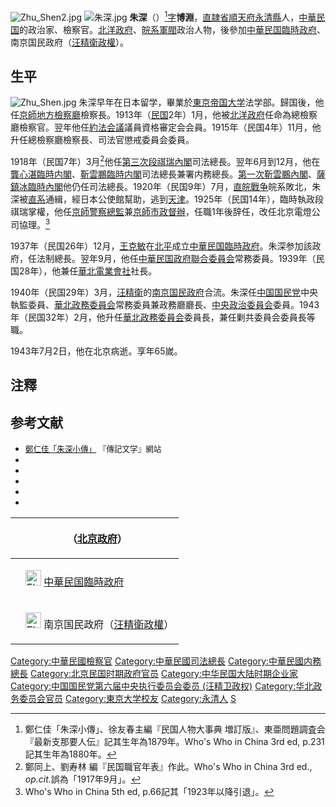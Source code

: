 [[File:Zhu_Shen2.jpg|thumb]]
[[File:朱深.jpg|thumb]]
'''朱深'''（{{bd|1879年||1943年|7月2日}}）<ref>鄭仁佳「朱深小傳」、徐友春主編『民国人物大事典 増訂版』、東亜問題調査会『最新支那要人伝』記其生年為1879年。Who's Who in China 3rd ed, p.231記其生年為1880年。</ref>[[表字|字]]'''博淵'''，[[直隷省|直隷省]][[順天府|順天府]][[永清縣|永清縣]]人，[[中華民国|中華民国]]的政治家、檢察官。[[北洋政府|北洋政府]]、[[皖系軍閥|皖系軍閥]]政治人物，後參加[[中華民国臨時政府|中華民国臨時政府]]、南京国民政府（[[汪精衛政權|汪精衛政權]]）。

== 生平 ==
[[File:Zhu_Shen.jpg|thumb]]
朱深早年在日本留学，畢業於[[東京大学|東京帝国大学]]法学部。歸国後，他任[[京師地方檢察廳|京師地方檢察廳]]檢察長。1913年（[[民国紀元|民国]]2年）1月，他被[[北洋政府|北洋政府]]任命為總檢察廳檢察官。翌年他任[[約法会議|約法会議]]議員資格審定会会員。1915年（民国4年）11月，他升任總檢察廳檢察長、司法官懲戒委員会委員。

1918年（民国7年）3月<ref>鄭同上、劉寿林 編『民国職官年表』作此。Who's Who in China 3rd ed., ''op.cit.''誤為「1917年9月」。</ref>他任[[第三次段祺瑞內閣|第三次段祺瑞內閣]]司法總長。翌年6月到12月，他在[[龔心湛臨時内閣|龔心湛臨時内閣]]、[[靳雲鵬臨時内閣|靳雲鵬臨時内閣]]司法總長兼署内務總長。[[第一次靳雲鵬內閣|第一次靳雲鵬內閣]]、[[薩鎮冰臨時內閣|薩鎮冰臨時內閣]]他仍任司法總長。1920年（民国9年）7月，[[直皖戰争|直皖戰争]]皖系敗北，朱深被[[直系|直系]]通緝，經日本公使館幫助，逃到[[天津市|天津]]。1925年（民国14年），臨時執政段祺瑞掌權，他任[[京師警察總監|京師警察總監]]兼[[京師市政督辦|京師市政督辦]]，任職1年後辞任，改任北京電燈公司協理。<ref>Who's Who in China 5th ed, p.66記其「1923年以降引退」。</ref>

1937年（民国26年）12月，[[王克敏|王克敏]]在[[北京市|北平]]成立[[中華民国臨時政府_(北京)|中華民国臨時政府]]。朱深参加該政府，任法制總長。翌年9月，他任[[中華民国政府聯合委員会|中華民国政府聯合委員会]]常務委員。1939年（民国28年），他兼任[[華北電業會社|華北電業會社]]社長。

1940年（民国29年）3月，[[汪精衛|汪精衛]]的[[汪精衛政權|南京国民政府]]合流。朱深任[[中国国民党|中国国民党]]中央執監委員、[[華北政務委員会|華北政務委員会]]常務委員兼政務廳廳長、[[中央政治委员会_(汪精卫政权)|中央政治委員会]]委員。1943年（民国32年）2月，他升任[[華北政務委員会|華北政務委員会]]委員長，兼任剿共委員会委員長等職。

1943年7月2日，他在北京病逝。享年65嵗。

== 注釋 ==
{{reflist}}

== 参考文献 ==
* <span style="font-size:90%;">[http://www.history.com.tw/pe/6/06001101.htm 鄭仁佳「朱深小傳」] {{Wayback|url=http://www.history.com.tw/pe/6/06001101.htm |date=20160303190346 }}『傳記文学』網站</span>　
* <span style="font-size:90%;">{{Cite book<!--|和書-->|author = 徐友春主編|title = 民国人物大辞典 増訂版|year = 2007|publisher = 河北人民出版社|isbn = 978-7-202-03014-1}}</span>
* <span style="font-size:90%;">{{Cite book|title=洋書|author = |title =  Who's Who in China 3rd ed. ({{lang|zh-tw|中國名人錄 第三版}})|year = 1925|publisher = The China Weekly Review (Shanghai) ({{lang|zh-tw|上海密勒氏評論報}})|isbn = }}</span>
* <span style="font-size:90%;">{{Cite book|title=洋書|author = |title =  Who's Who in China 5th ed. ({{lang|zh-tw|中國名人錄 第五版}})|year = 1936|publisher = The China Weekly Review (Shanghai) ({{lang|zh-tw|上海密勒氏評論報}})|isbn = }}</span>
* <span style="font-size:90%;">{{Cite book<!--|和書-->|author = 劉寿林 編|title = 民国職官年表|year = 1995|publisher = [[中華書局|中華書局]]|isbn = 7-101-01320-1}}</span>
* <span style="font-size:90%;">{{Cite book<!--|和書-->|author = 東亜問題調査会|title = 最新支那要人伝|year = 1941|publisher = [[朝日新聞社|朝日新聞社]]|isbn = }}</span>

{| class="wikitable" style="margin:0 auto"
|- 
!　{{CHN1912}}（[[中华民国北京政府|北京政府]]）
{{先代次代|司法總長|<small>1918年3月 - 1920年7月</small>|[[江庸|江庸]]|[[張一鵬|張一鵬]]}}
{{先代次代|内務總長（署理）|<small>1919年6月 - 12月</small>|[[于宝軒|于宝軒]]|[[田文烈|田文烈]]}}
|- 
!　[[File:Flag_of_the_Republic_of_China_1912-1928.svg|25px]] [[中華民国臨時政府_(北京)|中華民国臨時政府]]
{{先代次代|法制總長|<small>1937年12月 - 1940年3月</small>|（創設）|（廢止）}}
|- 
!　[[File:Flag_of_the_Republic_of_China-Nanjing_(Peace,_Anti-Communism,_National_Construction).svg|25px]] 南京国民政府（[[汪精衛政權|汪精衛政權]]）
{{先代次代|[[華北政務委員会|華北政務委員会]]<br>政務廳長|<small>1940年3月 - 7月</small>|（新設）|[[祝惺元|祝惺元]]}}
{{先代次代|[[華北政務委員会|華北政務委員会]]委員長|<small>1943年2月 - 7月</small>|[[王揖唐|王揖唐]]|[[王克敏|王克敏]]}}
|}
{{中華民國內政部部長}}
{{中華民國法務部部長}}
{{北京市市长}}
{{Authority control}}

{{DEFAULTSORT:Zhu朱}}
[[Category:中華民國檢察官|Category:中華民國檢察官]]
[[Category:中華民國司法總長|Category:中華民國司法總長]]
[[Category:中華民國内務總長|Category:中華民國内務總長]]
[[Category:北京民国时期政府官员|Category:北京民国时期政府官员]]
[[Category:中华民国大陆时期企业家|Category:中华民国大陆时期企业家]]
[[Category:中国国民党第六届中央执行委员会委员_(汪精卫政权)|Category:中国国民党第六届中央执行委员会委员 (汪精卫政权)]]
[[Category:华北政务委员会官员|Category:华北政务委员会官员]]
[[Category:東京大学校友|Category:東京大学校友]]
[[Category:永清人|Category:永清人]]
[[Category:朱姓|S]]